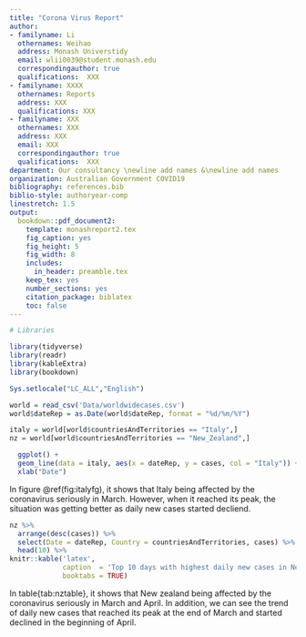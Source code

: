 ```yaml
---
title: "Corona Virus Report"
author:
- familyname: Li
  othernames: Weihao
  address: Monash Universtidy
  email: wlii0039@student.monash.edu
  correspondingauthor: true
  qualifications:  XXX
- familyname: XXXX
  othernames: Reports
  address: XXX
  qualifications: XXX
- familyname: XXX
  othernames: XXX
  address: XXX
  email: XXX
  correspondingauthor: true
  qualifications:  XXX
department: Our consultancy \newline add names &\newline add names
organization: Australian Government COVID19
bibliography: references.bib
biblio-style: authoryear-comp
linestretch: 1.5
output:
  bookdown::pdf_document2:
    template: monashreport2.tex
    fig_caption: yes
    fig_height: 5
    fig_width: 8
    includes:
      in_header: preamble.tex
    keep_tex: yes
    number_sections: yes
    citation_package: biblatex
    toc: false
---
```


```r
# Libraries

library(tidyverse)
library(readr)
library(kableExtra)
library(bookdown)

```



\section*{Country XX1 and YY1}

\section*{Country XX2 and YY2}

\section*{Country XX3 and YY3}

\section*{Country Italy and New Zealand}

```r
Sys.setlocale("LC_ALL","English")
```


```r
world = read_csv('Data/worldwidecases.csv')
world$dateRep = as.Date(world$dateRep, format = "%d/%m/%Y")
```

```r
italy = world[world$countriesAndTerritories == "Italy",]
nz = world[world$countriesAndTerritories == "New_Zealand",]
```

```r
  ggplot() +
  geom_line(data = italy, aes(x = dateRep, y = cases, col = "Italy")) +
  xlab("Date")
```

In figure \@ref(fig:italyfg), it shows that Italy being affected by the coronavirus seriously in March. However, when it reached its peak, the situation was getting better as daily new cases started decliend.


```r
nz %>%
  arrange(desc(cases)) %>%
  select(Date = dateRep, Country = countriesAndTerritories, cases) %>%
  head(10) %>%
knitr::kable('latex', 
             caption  = 'Top 10 days with highest daily new cases in New Zealand',
             booktabs = TRUE)
```

In table{tab:nztable}, it shows that New zealand being affected by the coronavirus seriously in March and April. In addition, we can see the trend of daily new cases that reached its peak at the end of March and started declined in the beginning of April.
